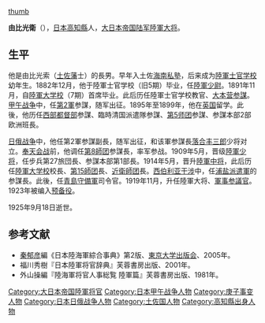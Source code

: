 [[FIle:Yui_Mitsue.jpg|thumb]]

'''由比光衛'''（{{bd|1860年|11月27日|1925年|9月18日}}），[[日本|日本]][[高知縣|高知縣]]人，[[大日本帝国陆军|大日本帝国陆军]][[陸軍大将|陸軍大将]]。

==生平==
他是由比光索（[[土佐藩|土佐藩]]士）的長男。早年入土佐[[高知县立高知小津高等学校|海南私塾]]，后来成为[[陸軍士官学校_(日本)|陸軍士官学校]]幼年生。1882年12月，他于陸軍士官学校（旧5期）毕业，任[[陸軍少尉|陸軍少尉]]。1891年11月，自[[陸軍大学校|陸軍大学校]]（7期）首席毕业。此后历任陸軍士官学校教官、[[大本营_(大日本帝国)|大本营]][[参謀|参謀]]。[[甲午战争|甲午战争]]中，任[[第2軍_(日本軍)|第2軍]]参謀，随军出征。1895年至1899年，他在[[英国|英国]]留学。此後，他历任[[都督部|西部都督部]]参謀、臨時清国派遣隊参謀、[[第5师团|第5师团]]参謀、参謀本部2部欧洲班長。

[[日俄战争|日俄战争]]中，他任第2軍参謀副長，随军出征，和该軍参謀長[[落合丰三郎|落合丰三郎]]少将对立。[[奉天会战|奉天会战]]前，他调任[[第8師团|第8師团]]参謀長，率军参战。1909年5月，晋级[[陸軍少将|陸軍少将]]，任步兵第27旅団長、参謀本部第1部長。1914年5月，晋升[[陸軍中将|陸軍中将]]，此后历任[[陸軍大学校|陸軍大学校]]校長、[[第15師团|第15師团]]長、[[近衛師团|近衛師团]]長。[[西伯利亚干涉|西伯利亚干涉]]中，任[[浦盐派遣軍|浦盐派遣軍]]的参謀長。此後，任[[青岛守备军_(日本陆军)|青島守備軍]]司令官。1919年11月，升任陸軍大将、[[軍事参議官|軍事参議官]]。1923年被编入[[预备役|预备役]]。

1925年9月18日逝世。

== 参考文献 ==
* [[秦郁彦|秦郁彦]]編《日本陸海軍綜合事典》第2版、[[東京大学出版会|東京大学出版会]]、2005年。
* 福川秀樹『日本陸軍将官辞典』芙蓉書房出版、2001年。
* 外山操編『陸海軍将官人事総覧 陸軍篇』芙蓉書房出版、1981年。

{{青岛市市长}}
{{日本陸軍大將}}

{{DEFAULTSORT:Yui Mitsue}}
[[Category:大日本帝国陸軍将官|Category:大日本帝国陸軍将官]]
[[Category:日本甲午战争人物|Category:日本甲午战争人物]]
[[Category:庚子事变人物|Category:庚子事变人物]]
[[Category:日本日俄战争人物|Category:日本日俄战争人物]]
[[Category:土佐国人物|Category:土佐国人物]]
[[Category:高知縣出身人物|Category:高知縣出身人物]]


{{japan-bio-stub}}